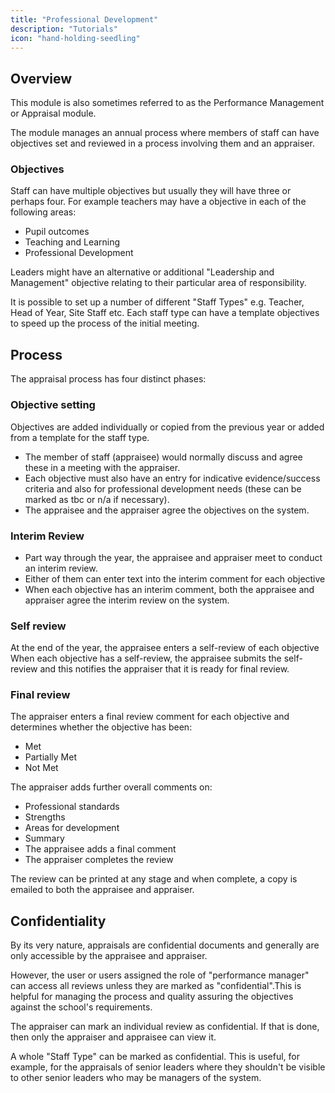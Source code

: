 ```yaml
---
title: "Professional Development"
description: "Tutorials"
icon: "hand-holding-seedling"
---
```


## Overview

This module is also sometimes referred to as the Performance Management or Appraisal module.

The module manages an annual process where members of staff can have objectives set and reviewed in a process involving them and an appraiser.

### Objectives

Staff can have multiple objectives but usually they will have three or perhaps four. For example teachers may have a objective in each of the following areas:

* Pupil outcomes
* Teaching and Learning
* Professional Development

Leaders might have an alternative or additional "Leadership and Management" objective relating to their particular area of responsibility.

<Tip>
    It is possible to set up a number of different "Staff Types" e.g. Teacher, Head of Year, Site Staff etc. Each staff
    type can have a template objectives to speed up the process of the initial meeting.
</Tip>

## Process

The appraisal process has four distinct phases:

### Objective setting

Objectives are added individually or copied from the previous year or added from a template for the staff type.

* The member of staff (appraisee) would normally discuss and agree these in a meeting with the appraiser.
* Each objective must also have an entry for indicative evidence/success criteria and also for professional development needs (these can be marked as tbc or n/a if necessary).
* The appraisee and the appraiser agree the objectives on the system.

### Interim Review

* Part way through the year, the appraisee and appraiser meet to conduct an interim review.
* Either of them can enter text into the interim comment for each objective
* When each objective has an interim comment, both the appraisee and appraiser agree the interim review on the system.

### Self review
At the end of the year, the appraisee enters a self-review of each objective
When each objective has a self-review, the appraisee submits the self-review and this notifies the appraiser that it is ready for final review.

### Final review

The appraiser enters a final review comment for each objective and determines whether the objective has been:

* Met
* Partially Met
* Not Met

The appraiser adds further overall comments on:

* Professional standards
* Strengths
* Areas for development
* Summary
* The appraisee adds a final comment
* The appraiser completes the review

<Tip>
    The review can be printed at any stage and when complete, a copy is emailed to both the appraisee and appraiser.
</Tip>

## Confidentiality

By its very nature, appraisals are confidential documents and generally are only accessible by the appraisee and
appraiser.

However, the user or users assigned the role of "performance manager" can access all reviews unless they are marked as
"confidential".This is helpful for managing the process and quality assuring the objectives against the
school's requirements.

The appraiser can mark an individual review as confidential. If that is done, then only the appraiser and
appraisee can view it.

A whole "Staff Type" can be marked as confidential. This is useful, for example, for the appraisals of senior leaders
where they shouldn't be visible to other senior leaders who may be managers of the system.
